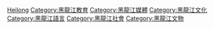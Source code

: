 [[Category:中國各省語言政策|Heilong]]

[[Category:黑龍江教育|Category:黑龍江教育]]

[[Category:黑龍江媒體|Category:黑龍江媒體]]

[[Category:黑龍江文化|Category:黑龍江文化]]

[[Category:黑龍江語言|Category:黑龍江語言]]

[[Category:黑龍江社會|Category:黑龍江社會]]

[[Category:黑龍江文物|Category:黑龍江文物]]